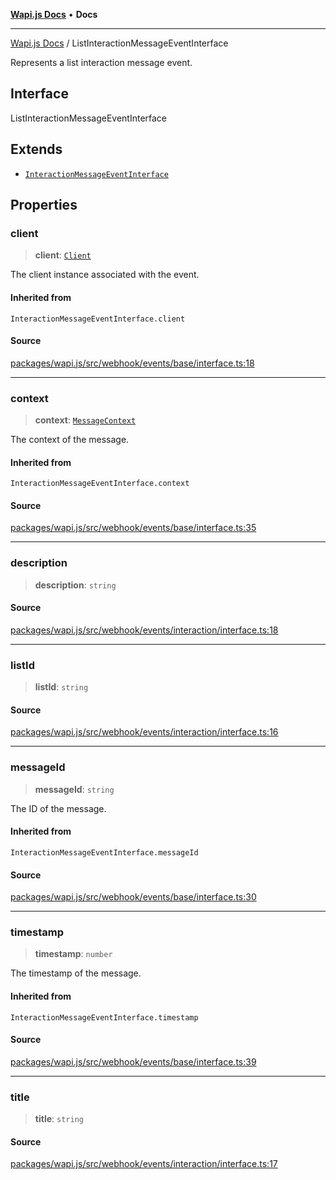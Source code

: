 [**Wapi.js Docs**](../README.mdx) • **Docs**

***

[Wapi.js Docs](../globals.mdx) / ListInteractionMessageEventInterface

Represents a list interaction message event.

## Interface

ListInteractionMessageEventInterface

## Extends

- [`InteractionMessageEventInterface`](../type-aliases/InteractionMessageEventInterface.mdx)

## Properties

### client

> **client**: [`Client`](../classes/Client.mdx)

The client instance associated with the event.

#### Inherited from

`InteractionMessageEventInterface.client`

#### Source

[packages/wapi.js/src/webhook/events/base/interface.ts:18](https://github.com/sarthakjdev/wapi.js/packages/wapi.js/src/webhook/events/base/interface.ts?at=55950734d72fca04a6c87f7236ee551d251cec7e#line=18)

***

### context

> **context**: [`MessageContext`](../type-aliases/MessageContext.mdx)

The context of the message.

#### Inherited from

`InteractionMessageEventInterface.context`

#### Source

[packages/wapi.js/src/webhook/events/base/interface.ts:35](https://github.com/sarthakjdev/wapi.js/packages/wapi.js/src/webhook/events/base/interface.ts?at=55950734d72fca04a6c87f7236ee551d251cec7e#line=35)

***

### description

> **description**: `string`

#### Source

[packages/wapi.js/src/webhook/events/interaction/interface.ts:18](https://github.com/sarthakjdev/wapi.js/packages/wapi.js/src/webhook/events/interaction/interface.ts?at=55950734d72fca04a6c87f7236ee551d251cec7e#line=18)

***

### listId

> **listId**: `string`

#### Source

[packages/wapi.js/src/webhook/events/interaction/interface.ts:16](https://github.com/sarthakjdev/wapi.js/packages/wapi.js/src/webhook/events/interaction/interface.ts?at=55950734d72fca04a6c87f7236ee551d251cec7e#line=16)

***

### messageId

> **messageId**: `string`

The ID of the message.

#### Inherited from

`InteractionMessageEventInterface.messageId`

#### Source

[packages/wapi.js/src/webhook/events/base/interface.ts:30](https://github.com/sarthakjdev/wapi.js/packages/wapi.js/src/webhook/events/base/interface.ts?at=55950734d72fca04a6c87f7236ee551d251cec7e#line=30)

***

### timestamp

> **timestamp**: `number`

The timestamp of the message.

#### Inherited from

`InteractionMessageEventInterface.timestamp`

#### Source

[packages/wapi.js/src/webhook/events/base/interface.ts:39](https://github.com/sarthakjdev/wapi.js/packages/wapi.js/src/webhook/events/base/interface.ts?at=55950734d72fca04a6c87f7236ee551d251cec7e#line=39)

***

### title

> **title**: `string`

#### Source

[packages/wapi.js/src/webhook/events/interaction/interface.ts:17](https://github.com/sarthakjdev/wapi.js/packages/wapi.js/src/webhook/events/interaction/interface.ts?at=55950734d72fca04a6c87f7236ee551d251cec7e#line=17)
